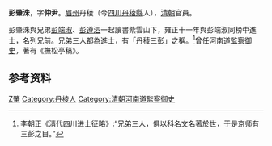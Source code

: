 '''彭肇洙'''，字'''仲尹'''。[[眉州|眉州]]丹稜（今[[四川|四川]][[丹稜縣|丹稜縣]]人），[[清朝|清朝]]官員。

彭肇洙與兄弟[[彭端淑|彭端淑]]、[[彭遵泗|彭遵泗]]一起讀書紫雲山下，雍正十一年與彭端淑同榜中進士，名列兄前。兄弟三人都為進士，有「丹稜三彭」之稱。<ref>李朝正《淸代四川进士征略》:“兄弟三人，俱以科名文名著於世，于是京师有三彭之目。”</ref>曾任河南道[[監察御史|監察御史]]，著有《撫松亭稿》。

== 参考资料 ==
{{reflist}}

{{雍正十一年癸丑科殿試金榜}}

{{Authority control}}

{{DEFAULTSORT:Peng彭}}
[[Category:彭姓|Z肇]]
[[Category:丹棱人|Category:丹棱人]]
[[Category:清朝河南道監察御史|Category:清朝河南道監察御史]]